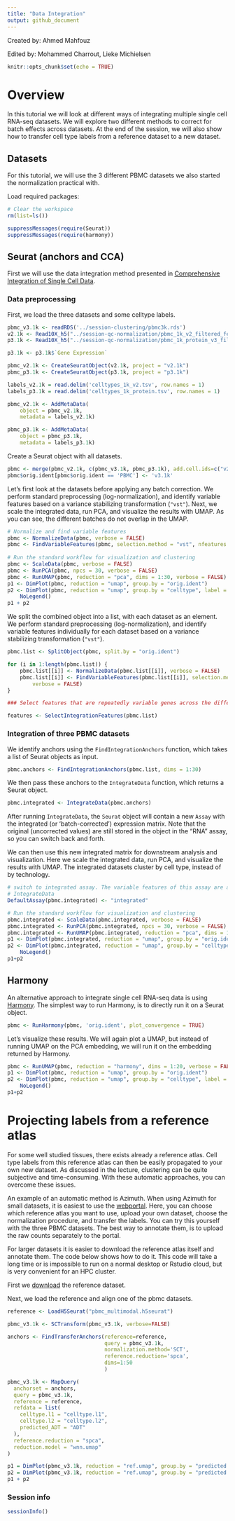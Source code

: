 ```yaml
---
title: "Data Integration"
output: github_document
---
```


Created by: Ahmed Mahfouz

Edited by: Mohammed Charrout, Lieke Michielsen

```r
knitr::opts_chunk$set(echo = TRUE)
```

# Overview


In this tutorial we will look at different ways of integrating multiple single cell RNA-seq datasets. We will explore two different methods to correct for batch effects across datasets. At the end of the session, we will also show how to transfer cell type labels from a reference dataset to a new dataset.


## Datasets

For this tutorial, we will use the 3 different PBMC datasets we also started the normalization practical with.


Load required packages:

```r
# Clear the workspace
rm(list=ls())

suppressMessages(require(Seurat))
suppressMessages(require(harmony))
```

## Seurat (anchors and CCA)

First we will use the data integration method presented in [Comprehensive Integration of Single Cell Data](https://www.sciencedirect.com/science/article/pii/S0092867419305598?via%3Dihub).

### Data preprocessing

First, we load the three datasets and some celltype labels. 

```r
pbmc_v3.1k <- readRDS('../session-clustering/pbmc3k.rds')
v2.1k <- Read10X_h5("../session-qc-normalization/pbmc_1k_v2_filtered_feature_bc_matrix.h5")
p3.1k <- Read10X_h5("../session-qc-normalization/pbmc_1k_protein_v3_filtered_feature_bc_matrix.h5")

p3.1k <- p3.1k$`Gene Expression`

pbmc_v2.1k <- CreateSeuratObject(v2.1k, project = "v2.1k")
pbmc_p3.1k <- CreateSeuratObject(p3.1k, project = "p3.1k")

labels_v2.1k = read.delim('celltypes_1k_v2.tsv', row.names = 1)
labels_p3.1k = read.delim('celltypes_1k_protein.tsv', row.names = 1)

pbmc_v2.1k <- AddMetaData(
    object = pbmc_v2.1k,
    metadata = labels_v2.1k)

pbmc_p3.1k <- AddMetaData(
    object = pbmc_p3.1k,
    metadata = labels_p3.1k)


```

Create a Seurat object with all datasets.

```r

pbmc <- merge(pbmc_v2.1k, c(pbmc_v3.1k, pbmc_p3.1k), add.cell.ids=c("v2.1k","v3.1k","p3.1k"))
pbmc$orig.ident[pbmc$orig.ident == 'PBMC'] <- 'v3.1k'

```

Let's first look at the datasets before applying any batch correction. We perform standard preprocessing (log-normalization), and identify variable features based on a variance stabilizing transformation (`"vst"`). Next, we scale the integrated data, run PCA, and visualize the results with UMAP. As you can see, the different batches do not overlap in the UMAP. 

```r
# Normalize and find variable features
pbmc <- NormalizeData(pbmc, verbose = FALSE)
pbmc <- FindVariableFeatures(pbmc, selection.method = "vst", nfeatures = 2000, verbose = FALSE)
    
# Run the standard workflow for visualization and clustering
pbmc <- ScaleData(pbmc, verbose = FALSE)
pbmc <- RunPCA(pbmc, npcs = 30, verbose = FALSE)
pbmc <- RunUMAP(pbmc, reduction = "pca", dims = 1:30, verbose = FALSE)
p1 <- DimPlot(pbmc, reduction = "umap", group.by = "orig.ident")
p2 <- DimPlot(pbmc, reduction = "umap", group.by = "celltype", label = TRUE, repel = TRUE) + 
    NoLegend()
p1 + p2
```

We split the combined object into a list, with each dataset as an element. We perform standard preprocessing (log-normalization), and identify variable features individually for each dataset based on a variance stabilizing transformation (`"vst"`).

```r
pbmc.list <- SplitObject(pbmc, split.by = "orig.ident")

for (i in 1:length(pbmc.list)) {
    pbmc.list[[i]] <- NormalizeData(pbmc.list[[i]], verbose = FALSE)
    pbmc.list[[i]] <- FindVariableFeatures(pbmc.list[[i]], selection.method = "vst", nfeatures = 2000, 
        verbose = FALSE)
}

### Select features that are repeatedly variable genes across the different dataset

features <- SelectIntegrationFeatures(pbmc.list)

```


### Integration of three PBMC datasets

We identify anchors using the `FindIntegrationAnchors` function, which takes a list of Seurat objects as input. 

```r
pbmc.anchors <- FindIntegrationAnchors(pbmc.list, dims = 1:30)
```

We then pass these anchors to the `IntegrateData` function, which returns a Seurat object. 

```r
pbmc.integrated <- IntegrateData(pbmc.anchors)
```

After running `IntegrateData`, the `Seurat` object will contain a new `Assay` with the integrated (or ‘batch-corrected’) expression matrix. Note that the original (uncorrected values) are still stored in the object in the “RNA” assay, so you can switch back and forth.

We can then use this new integrated matrix for downstream analysis and visualization. Here we scale the integrated data, run PCA, and visualize the results with UMAP. The integrated datasets cluster by cell type, instead of by technology.

```r
# switch to integrated assay. The variable features of this assay are automatically set during
# IntegrateData
DefaultAssay(pbmc.integrated) <- "integrated"

# Run the standard workflow for visualization and clustering
pbmc.integrated <- ScaleData(pbmc.integrated, verbose = FALSE)
pbmc.integrated <- RunPCA(pbmc.integrated, npcs = 30, verbose = FALSE)
pbmc.integrated <- RunUMAP(pbmc.integrated, reduction = "pca", dims = 1:30, verbose = FALSE)
p1 <- DimPlot(pbmc.integrated, reduction = "umap", group.by = "orig.ident")
p2 <- DimPlot(pbmc.integrated, reduction = "umap", group.by = "celltype", label = TRUE, repel = TRUE) + 
    NoLegend()
p1+p2
```


## Harmony

An alternative approach to integrate single cell RNA-seq data is using [Harmony](https://doi.org/10.1038/s41592-019-0619-0). The simplest way to run Harmony, is to directly run it on a Seurat object.

```r

pbmc <- RunHarmony(pbmc, 'orig.ident', plot_convergence = TRUE)

```

Let's visualize these results. We will again plot a UMAP, but instead of running UMAP on the PCA embedding, we will run it on the embedding returned by Harmony.

```r
pbmc <- RunUMAP(pbmc, reduction = "harmony", dims = 1:20, verbose = FALSE)
p1 <- DimPlot(pbmc, reduction = "umap", group.by = "orig.ident")
p2 <- DimPlot(pbmc, reduction = "umap", group.by = "celltype", label = TRUE, repel = TRUE) + 
    NoLegend()
p1+p2
```

# Projecting labels from a reference atlas
For some well studied tissues, there exists already a reference atlas. Cell type labels from this reference atlas can then be easily propagated to your own new dataset. As discussed in the lecture, clustering can be quite subjective and time-consuming. With these automatic approaches, you can overcome these issues. 

An example of an automatic method is Azimuth. When using Azimuth for small datasets, it is easiest to use the [webportal](https://azimuth.hubmapconsortium.org/).  Here, you can choose which reference atlas you want to use, upload your own dataset, choose the normalization procedure, and transfer the labels. You can try this yourself with the three PBMC datasets. The best way to annotate them, is to upload the raw counts separately to the portal.

For larger datasets it is easier to download the reference atlas itself and annotate them. The code below shows how to do it. This code will take a long time or is impossible to run on a normal desktop or Rstudio cloud, but is very convenient for an HPC cluster.

First we [download](https://atlas.fredhutch.org/data/nygc/multimodal/pbmc_multimodal.h5seurat) the reference dataset.

Next, we load the reference and align one of the pbmc datasets.

```r

reference <- LoadH5Seurat("pbmc_multimodal.h5seurat")

pbmc_v3.1k <- SCTransform(pbmc_v3.1k, verbose=FALSE)

anchors <- FindTransferAnchors(reference=reference,
                               query = pbmc_v3.1k, 
                               normalization.method='SCT',
                               reference.reduction='spca',
                               dims=1:50
                               )

pbmc_v3.1k <- MapQuery(
  anchorset = anchors,
  query = pbmc_v3.1k,
  reference = reference,
  refdata = list(
    celltype.l1 = "celltype.l1",
    celltype.l2 = "celltype.l2",
    predicted_ADT = "ADT"
  ),
  reference.reduction = "spca", 
  reduction.model = "wnn.umap"
)

p1 = DimPlot(pbmc_v3.1k, reduction = "ref.umap", group.by = "predicted.celltype.l1", label = TRUE, label.size = 3, repel = TRUE) + NoLegend()
p2 = DimPlot(pbmc_v3.1k, reduction = "ref.umap", group.by = "predicted.celltype.l2", label = TRUE, label.size = 3 ,repel = TRUE) + NoLegend()
p1 + p2


```


### Session info

```r
sessionInfo()
```
